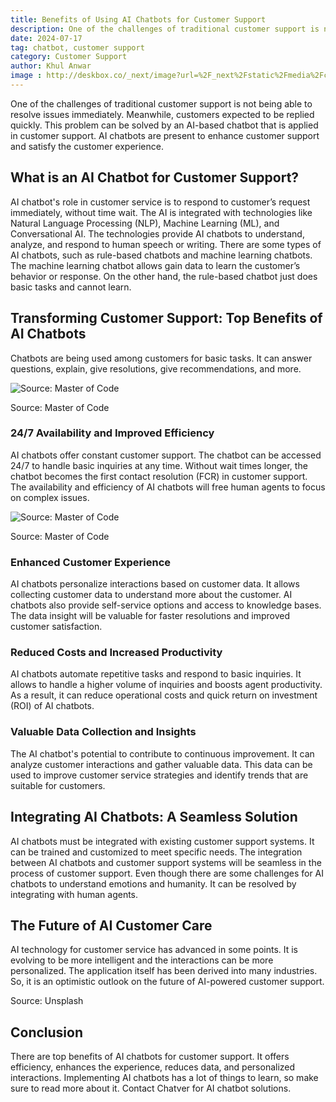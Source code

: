 ```yaml
---
title: Benefits of Using AI Chatbots for Customer Support
description: One of the challenges of traditional customer support is not being able to resolve issues immediately. Meanwhile, customers expected to be replied quickly. This problem can be solved by an AI-based chatbot that is applied in customer support
date: 2024-07-17
tag: chatbot, customer support
category: Customer Support
author: Khul Anwar
image : http://deskbox.co/_next/image?url=%2F_next%2Fstatic%2Fmedia%2Fchatbot-for-repetitive-question-and-answer.277fad0c.png&w=1920&q=75
---
```


One of the challenges of traditional customer support is not being able to resolve issues immediately. Meanwhile, customers expected to be replied quickly. This problem can be solved by an AI-based chatbot that is applied in customer support. AI chatbots are present to enhance customer support and satisfy the customer experience.

## **What is an AI Chatbot for Customer Support?**

AI chatbot's role in customer service is to respond to customer’s request immediately, without time wait. The AI is integrated with technologies like Natural Language Processing (NLP), Machine Learning (ML), and Conversational AI. The technologies provide AI chatbots to understand, analyze, and respond to human speech or writing. There are some types of AI chatbots, such as rule-based chatbots and machine learning chatbots. The machine learning chatbot allows gain data to learn the customer’s behavior or response. On the other hand, the rule-based chatbot just does basic tasks and cannot learn.


## **Transforming Customer Support: Top Benefits of AI Chatbots**

Chatbots are being used among customers for basic tasks. It can answer questions, explain, give resolutions, give recommendations, and more.

![Source: Master of Code](./img/chatbot-for-repetitive-question-and-answer.png)

Source: Master of Code

### **24/7 Availability and Improved Efficiency**

AI chatbots offer constant customer support. The chatbot can be accessed 24/7 to handle basic inquiries at any time. Without wait times longer, the chatbot becomes the first contact resolution (FCR) in customer support. The availability and efficiency of AI chatbots will free human agents to focus on complex issues.

![Source: Master of Code](./img/chatbot-for-efficiency.png)

Source: Master of Code

### **Enhanced Customer Experience**

AI chatbots personalize interactions based on customer data. It allows collecting customer data to understand more about the customer. AI chatbots also provide self-service options and access to knowledge bases. The data insight will be valuable for faster resolutions and improved customer satisfaction.

### **Reduced Costs and Increased Productivity**

AI chatbots automate repetitive tasks and respond to basic inquiries. It allows to handle a higher volume of inquiries and boosts agent productivity. As a result, it can reduce operational costs and quick return on investment (ROI) of AI chatbots.



### **Valuable Data Collection and Insights**

The AI chatbot's potential to contribute to continuous improvement. It can analyze customer interactions and gather valuable data. This data can be used to improve customer service strategies and identify trends that are suitable for customers.




## **Integrating AI Chatbots: A Seamless Solution**

AI chatbots must be integrated with existing customer support systems. It can be trained and customized to meet specific needs. The integration between AI chatbots and customer support systems will be seamless in the process of customer support. Even though there are some challenges for AI chatbots to understand emotions and humanity. It can be resolved by integrating with human agents.

## **The Future of AI Customer Care**

AI technology for customer service has advanced in some points. It is evolving to be more intelligent and the interactions can be more personalized. The application itself has been derived into many industries. So, it is an optimistic outlook on the future of AI-powered customer support.



Source: Unsplash

## **Conclusion**

There are top benefits of AI chatbots for customer support. It offers efficiency, enhances the experience, reduces data, and personalized interactions. Implementing AI chatbots has a lot of things to learn, so make sure to read more about it. Contact Chatver for AI chatbot solutions.